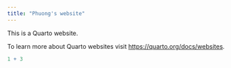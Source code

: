 ```yaml
---
title: "Phuong's website"
---
```


This is a Quarto website.

To learn more about Quarto websites visit <https://quarto.org/docs/websites>.

```r
1 + 3
```
